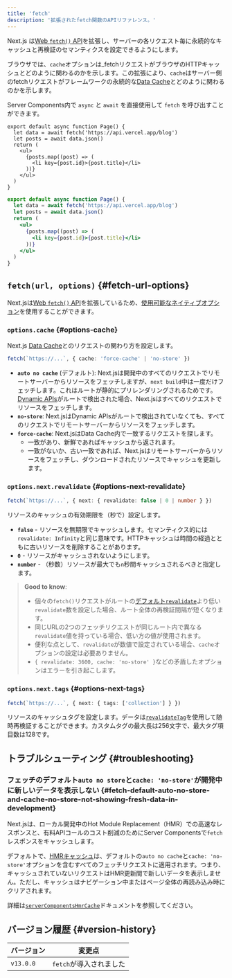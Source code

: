 ```yaml
---
title: 'fetch'
description: '拡張されたfetch関数のAPIリファレンス。'
---
```


Next.js は[Web `fetch()` API](https://developer.mozilla.org/docs/Web/API/Fetch_API)を拡張し、サーバーの各リクエスト毎に永続的なキャッシュと再検証のセマンティクスを設定できるようにします。

ブラウザでは、`cache`オプションは\_fetchリクエストがブラウザのHTTPキャッシュとどのように関わるのかを示します。この拡張により、`cache`はサーバー側のfetchリクエストがフレームワークの永続的な[Data Cache](/docs/app/building-your-application/caching#data-cache)とどのように関わるのかを示します。

Server Components内で `async` と `await` を直接使用して `fetch` を呼び出すことができます。

<Tabs>
<TabItem value="tsx" label="TypeScript">

```tsx title="app/page.tsx" switcher
export default async function Page() {
  let data = await fetch('https://api.vercel.app/blog')
  let posts = await data.json()
  return (
    <ul>
      {posts.map((post) => (
        <li key={post.id}>{post.title}</li>
      ))}
    </ul>
  )
}
```

</TabItem>
<TabItem value="jsx" label="JavaScript">

```jsx title="app/page.js" switcher
export default async function Page() {
  let data = await fetch('https://api.vercel.app/blog')
  let posts = await data.json()
  return (
    <ul>
      {posts.map((post) => (
        <li key={post.id}>{post.title}</li>
      ))}
    </ul>
  )
}
```

</TabItem>
</Tabs>

## `fetch(url, options)` {#fetch-url-options}

Next.jsは[Web `fetch()` API](https://developer.mozilla.org/docs/Web/API/Fetch_API)を拡張しているため、[使用可能なネイティブオプション](https://developer.mozilla.org/docs/Web/API/fetch#parameters)を使用することができます。

### `options.cache` {#options-cache}

Next.js [Data Cache](/docs/app/building-your-application/caching#data-cache)とのリクエストの関わり方を設定します。

```ts
fetch(`https://...`, { cache: 'force-cache' | 'no-store' })
```

- **`auto no cache`** (デフォルト): Next.jsは開発中のすべてのリクエストでリモートサーバーからリソースをフェッチしますが、`next build`中は一度だけフェッチします。これはルートが静的にプリレンダリングされるためです。[Dynamic APIs](/docs/app/building-your-application/rendering/server-components#dynamic-rendering)がルートで検出された場合、Next.jsはすべてのリクエストでリソースをフェッチします。
- **`no-store`**: Next.jsはDynamic APIsがルートで検出されていなくても、すべてのリクエストでリモートサーバーからリソースをフェッチします。
- **`force-cache`**: Next.jsはData Cache内で一致するリクエストを探します。
  - 一致があり、新鮮であればキャッシュから返されます。
  - 一致がないか、古い一致であれば、Next.jsはリモートサーバーからリソースをフェッチし、ダウンロードされたリソースでキャッシュを更新します。

### `options.next.revalidate` {#options-next-revalidate}

```ts
fetch(`https://...`, { next: { revalidate: false | 0 | number } })
```

リソースのキャッシュの有効期限を（秒で）設定します。

- **`false`** - リソースを無期限でキャッシュします。セマンティクス的には`revalidate: Infinity`と同じ意味です。HTTPキャッシュは時間の経過とともに古いリソースを削除することがあります。
- **`0`** - リソースがキャッシュされないようにします。
- **`number`** - （秒数）リソースが最大でも`n`秒間キャッシュされるべきと指定します。

> **Good to know**:
>
> - 個々の`fetch()`リクエストがルートの[デフォルト`revalidate`](/docs/app/api-reference/file-conventions/route-segment-config#revalidate)より低い`revalidate`数を設定した場合、ルート全体の再検証間隔が短くなります。
> - 同じURLの2つのフェッチリクエストが同じルート内で異なる`revalidate`値を持っている場合、低い方の値が使用されます。
> - 便利な点として、`revalidate`が数値で設定されている場合、`cache`オプションの設定は必要ありません。
> - `{ revalidate: 3600, cache: 'no-store' }`などの矛盾したオプションはエラーを引き起こします。

### `options.next.tags` {#options-next-tags}

```ts
fetch(`https://...`, { next: { tags: ['collection'] } })
```

リソースのキャッシュタグを設定します。データは[`revalidateTag`](https://nextjs.org/docs/app/api-reference/functions/revalidateTag)を使用して随時再検証することができます。カスタムタグの最大長は256文字で、最大タグ項目数は128です。

## トラブルシューティング {#troubleshooting}

### フェッチのデフォルト`auto no store`と`cache: 'no-store'`が開発中に新しいデータを表示しない {#fetch-default-auto-no-store-and-cache-no-store-not-showing-fresh-data-in-development}

Next.jsは、ローカル開発中のHot Module Replacement（HMR）での高速なレスポンスと、有料APIコールのコスト削減のためにServer Componentsで`fetch`レスポンスをキャッシュします。

デフォルトで、[HMRキャッシュ](/docs/app/api-reference/config/next-config-js/serverComponentsHmrCache)は、デフォルトの`auto no cache`と`cache: 'no-store'`オプションを含むすべてのフェッチリクエストに適用されます。つまり、キャッシュされていないリクエストはHMR更新間で新しいデータを表示しません。ただし、キャッシュはナビゲーション中またはページ全体の再読み込み時にクリアされます。

詳細は[`serverComponentsHmrCache`](/docs/app/api-reference/config/next-config-js/serverComponentsHmrCache)ドキュメントを参照してください。

## バージョン履歴 {#version-history}

| バージョン | 変更点                  |
| ---------- | ----------------------- |
| `v13.0.0`  | `fetch`が導入されました |
